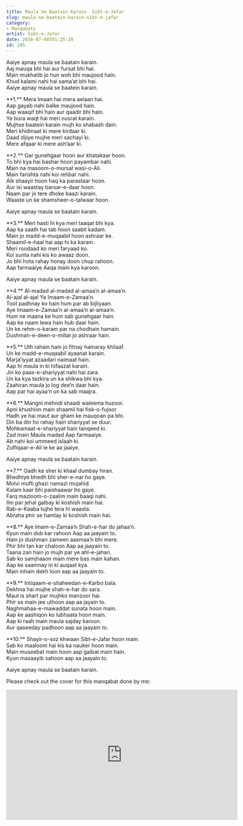```yaml
---
title: Maula Se Baatain Karain  Sibt-e-Jafar
slug: maula-se-baatain-karain-sibt-e-jafar
category: 
- Manqabats
artist: Sibt-e-Jafar
date: 2016-07-08T01:25:19
id: 245
---
```


<p>Aaiye apnay maula se baatain karain.<br />
Aaj mauqa bhi hai aur fursat bhi hai.<br />
Main mukhatib jo hun woh bhi maujood hain.<br />
Khud kalami nahi hai sama’at bhi hai.<br />
Aaiye apnay maula se baatein karain.</p>
<p>**1.** Mera Imaan hai mera aelaan hai.<br />
Aap gayab nahi balke maujood hain.<br />
Aap waaqif bhi hain aur qaadir bhi hain.<br />
Ye bura waqt hai meri nusrat karain.<br />
Mujhse baatein karain mujh ko shabash dain.<br />
Meri khidmaat ki mere kirdaar ki.<br />
Daad dijiye mujhe meri sachayi ki.<br />
Mere afqaar ki mere ash’aar ki.</p>
<p>**2.** Gar gunehgaar hoon aur khatakaar hoon.<br />
To bhi kya hai bashar hoon payambar nahi.<br />
Main na masoom-o-mursal wasi-o-Ali.<br />
Main farishta nahi koi rehbar nahi.<br />
Aik shaayir hoon haq ka parastaar hoon.<br />
Aur isi waastay barsar-e-daar hoon.<br />
Naam par jo tere dhoke baazi karain.<br />
Waaste un ke shamsheer-o-talwaar hoon.</p>
<p>Aaiye apnay maula se baatain karain.</p>
<p>**3.** Meri hasti hi kya meri taaqat bhi kya.<br />
Aap ka saath hai tab hoon saabit kadam.<br />
Main jo madd-e-muqaabil hoon ashraar ke.<br />
Shaamil-e-haal hai aap hi ka karam.<br />
Meri roodaad ko meri faryaad ko.<br />
Koi sunta nahi kis ko awaaz doon.<br />
Jo bhi hota rahay honay doon chup rahoon.<br />
Aap farmaaiye Aaqa main kya karoon.</p>
<p>Aaiye apnay maula se baatain karain.</p>
<p>**4.** Al-madad al-madad al-amaa’n al-amaa’n.<br />
Al-ajal al-ajal Ya Imaam-e-Zamaa’n.<br />
Toot padhnay ko hain hum par ab bijliyaan.<br />
Aye Imaam-e-Zamaa’n al-amaa’n al-amaa’n.<br />
Hum ne maana ke hum sab gunehgaar hain.<br />
Aap ke naam lewa hain hub daar hain.<br />
Un ke rehm-o-karam par na chodhain hamain.<br />
Dushman-e-deen-o-millat jo ashraar hain.</p>
<p>**5.** Uth rahain hain jo fitnay hamaray khilaaf.<br />
Un ke madd-e-muqaabil ayaanat karain.<br />
Marja’iyyat azaadari naimaat hain.<br />
Aap hi maula in ki hifaazat karain.<br />
Jin ko paas-e-shariyyat nahi hai zara.<br />
Un ka kya tazkira un ka shikwa bhi kya.<br />
Zaahiran maula jo log dee’n daar hain.<br />
Aap par hai ayaa’n un ka sab maajra.</p>
<p>**6.** Mangni mehndi shaadi waleema huzoor.<br />
Apni khushion main shaamil hai fisk-o-fujoor.<br />
Hadh ye hai maut aur gham ke mauqoan pa bhi.<br />
Din ba din ho rahay hain shariyyat se duur.<br />
Mohkamaat-e-shariyyat hain tanqeed ki.<br />
Zad main Maula madad Aap farmaaiye.<br />
Ab nahi koi ummeed islaah ki.<br />
Zulfiqaar-e-Ali le ke aa jaaiye.</p>
<p>Aaiye apnay maula se baatain karain.</p>
<p>**7.** Oadh ke sher ki khaal dumbay hiran.<br />
Bhedhiye bhedh bhi sher-e-nar ho gaye.<br />
Molvi mufti ghazi namazi mujahid.<br />
Kalam kaar bhi paishaawar ho gaye.<br />
Farq mazloom-o-zaalim main baaqi nahi.<br />
Ilm par jehal galbay ki koshish main hai.<br />
Rab-e-Kaaba tujhe tera hi waasta.<br />
Abraha phir se hamlay ki koshish main hai.</p>
<p>**8.** Aye Imam-e-Zamaa’n Shah-e-har do jahaa’n.<br />
Kyun main dub kar rahoon Aap aa jaayain to.<br />
Hain jo dushman zameen aasmaa’n bhi mere.<br />
Phir bhi tan kar chaloon Aap aa jaayain to.<br />
Taana zan hain jo mujh par ye ahl-e-jahan.<br />
Sab ko samjhaaon main mere bas main kahan.<br />
Aap ke saamnay in ki auqaat kya.<br />
Main inhain dekh loon aap aa jaayain to.</p>
<p>**9.** Intiqaam-e-shaheedan-e-Karbo bala.<br />
Dekhna hai mujhe shah-e-har do sara.<br />
Maut is shart par mujhko manzoor hai.<br />
Phir se main jee uthoon aap aa jayain to.<br />
Naghmahaa-e-mawaddat sunata hoon main.<br />
Aap ke aashiqon ko lubhaata hoon main.<br />
Aap ki raah main maula sajday karoon.<br />
Aur qaseeday padhoon aap aa jaayain to.</p>
<p>**10.** Shayir-o-soz khwaan Sibt-e-Jafar hoon main.<br />
Sab ko maaloom hai kis ka nauker hoon main.<br />
Main museebat main hoon aap gaibat main hain.<br />
Kyun masaayib sahoon aap aa jaayain to.</p>
<p>Aaiye apnay maula se baatain karain.</p>
<p>Please check out the cover for this manqabat done by me:</p>
<p><iframe width="618" height="348" src="https://www.youtube.com/embed/fE_zVnGzDAM?feature=oembed" frameborder="0" allowfullscreen></iframe></p>
<p> </p>
